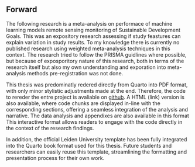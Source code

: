 ::: {format=pdf}
# Forward {.unnumbered .unlisted}

The following research is a meta-analysis on performace of machine learning models remote sensing monitoring of Sustainable Development Goals. This was an expository research assessing if study feastures can explain variation in study results. To my knowledge there is currently no published research using weighted meta-analysis techniques in this context. The research tried to follow the PRISMA guidlines where possible, but because of exposporitory nature of this research, both in terms of the research itself but also my own understanding and exporation into meta-analysis methods pre-registration was not done.

This thesis was predominatly redered directly from Quarto into PDF format, with only minor stylistic adjustments made at the end. Therefore, the code to rereder the entre project is avaliable on [github](https://github.com/N-Leach/master_thesis_rs_meta-analysis). A HTML (link) version is also available, where code chunks are displayed in-line with the corresponding sections, offering a seamless integration of the analysis and narrative. The data analysis and appendixes are also available in this format This interactive format allows readers to engage with the code directly in the context of the research findings.

In addition, the official Leiden University template has been fully integrated into the Quarto book format used for this thesis. Future students and researchers can easily reuse this template, streamlining the formatting and presentation process for their own work.
:::